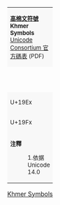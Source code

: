 {| class="wikitable nounderlines" style="border-collapse:collapse;background:#FFFFFF;font-size:large;text-align:center"
| colspan="17" style="background:#F8F8F8;font-size:small" | '''[[高棉文符號]]'''<br />'''Khmer Symbols'''{{ref label|U19E0_as_of_Unicode_version|1}}<br />[https://www.unicode.org/charts/PDF/U19E0.pdf Unicode Consortium 官方碼表] (PDF)
|- style="background:#F8F8F8;font-size:small"
| style="width:45pt" | &nbsp; || style="width:20pt"  | 0 || style="width:20pt"  | 1 || style="width:20pt"  | 2 || style="width:20pt"  | 3 || style="width:20pt"  | 4 || style="width:20pt"  | 5 || style="width:20pt"  | 6 || style="width:20pt"  | 7 || style="width:20pt"  | 8 || style="width:20pt"  | 9 || style="width:20pt"  | A || style="width:20pt"  | B || style="width:20pt"  | C || style="width:20pt"  | D || style="width:20pt"  | E || style="width:20pt"  | F
|-
| style="background:#F8F8F8;font-size:small" | U+19Ex
| title="U+19E0: KHMER SYMBOL PATHAMASAT" | &#x19E0;
| title="U+19E1: KHMER SYMBOL MUOY KOET" | &#x19E1;
| title="U+19E2: KHMER SYMBOL PII KOET" | &#x19E2;
| title="U+19E3: KHMER SYMBOL BEI KOET" | &#x19E3;
| title="U+19E4: KHMER SYMBOL BUON KOET" | &#x19E4;
| title="U+19E5: KHMER SYMBOL PRAM KOET" | &#x19E5;
| title="U+19E6: KHMER SYMBOL PRAM-MUOY KOET" | &#x19E6;
| title="U+19E7: KHMER SYMBOL PRAM-PII KOET" | &#x19E7;
| title="U+19E8: KHMER SYMBOL PRAM-BEI KOET" | &#x19E8;
| title="U+19E9: KHMER SYMBOL PRAM-BUON KOET" | &#x19E9;
| title="U+19EA: KHMER SYMBOL DAP KOET" | &#x19EA;
| title="U+19EB: KHMER SYMBOL DAP-MUOY KOET" | &#x19EB;
| title="U+19EC: KHMER SYMBOL DAP-PII KOET" | &#x19EC;
| title="U+19ED: KHMER SYMBOL DAP-BEI KOET" | &#x19ED;
| title="U+19EE: KHMER SYMBOL DAP-BUON KOET" | &#x19EE;
| title="U+19EF: KHMER SYMBOL DAP-PRAM KOET" | &#x19EF;
|-
| style="background:#F8F8F8;font-size:small" | U+19Fx
| title="U+19F0: KHMER SYMBOL TUTEYASAT" | &#x19F0;
| title="U+19F1: KHMER SYMBOL MUOY ROC" | &#x19F1;
| title="U+19F2: KHMER SYMBOL PII ROC" | &#x19F2;
| title="U+19F3: KHMER SYMBOL BEI ROC" | &#x19F3;
| title="U+19F4: KHMER SYMBOL BUON ROC" | &#x19F4;
| title="U+19F5: KHMER SYMBOL PRAM ROC" | &#x19F5;
| title="U+19F6: KHMER SYMBOL PRAM-MUOY ROC" | &#x19F6;
| title="U+19F7: KHMER SYMBOL PRAM-PII ROC" | &#x19F7;
| title="U+19F8: KHMER SYMBOL PRAM-BEI ROC" | &#x19F8;
| title="U+19F9: KHMER SYMBOL PRAM-BUON ROC" | &#x19F9;
| title="U+19FA: KHMER SYMBOL DAP ROC" | &#x19FA;
| title="U+19FB: KHMER SYMBOL DAP-MUOY ROC" | &#x19FB;
| title="U+19FC: KHMER SYMBOL DAP-PII ROC" | &#x19FC;
| title="U+19FD: KHMER SYMBOL DAP-BEI ROC" | &#x19FD;
| title="U+19FE: KHMER SYMBOL DAP-BUON ROC" | &#x19FE;
| title="U+19FF: KHMER SYMBOL DAP-PRAM ROC" | &#x19FF;
|-
| colspan="17" style="background:#F8F8F8;font-size:small;text-align:left"| '''注釋'''
:1.{{note|U19E0_as_of_Unicode_version}}依据Unicode 14.0
|}<noinclude>
[[Category:Unicode模板|Khmer Symbols]]
{{Documentation|Template:Unicode chart/block documentation}}
</noinclude>